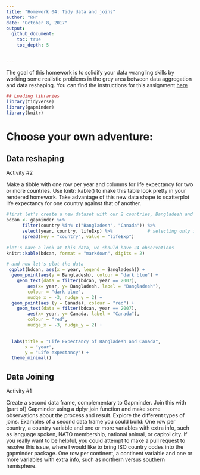 ```yaml
---
title: "Homework 04: Tidy data and joins"
author: "RH"
date: "October 8, 2017"
output:  
  github_document: 
    toc: true
    toc_depth: 5


---
```



The goal of this homework is to solidify your data wrangling skills by working some realistic problems in the grey area between data aggregation and data reshaping.
You can find the instructions for this assignment [here](http://stat545.com/hw04_tidy-data-joins.html)

```r
## Loading libraries
library(tidyverse)
library(gapminder)
library(knitr)

```


# Choose your own adventure:

## Data reshaping

Activity #2

Make a tibble with one row per year and columns for life expectancy for two or more countries.
Use knitr::kable() to make this table look pretty in your rendered homework.
Take advantage of this new data shape to scatterplot life expectancy for one country against that of another.


```r
#first let's create a new dataset with our 2 countries, Bangladesh and Canada
bdcan <- gapminder %>%
      filter(country %in% c("Bangladesh", "Canada")) %>%
      select(year, country, lifeExp) %>%             # selecting only interested values
      spread(key = "country", value = "lifeExp") 
      
#let's have a look at this data, we should have 24 observations
knitr::kable(bdcan, format = "markdown", digits = 2)
```

```r
# and now let's plot the data 
 ggplot(bdcan, aes(x = year, legend = Bangladesh)) + 
  geom_point(aes(y = Bangladesh), colour = "dark blue") + 
    geom_text(data = filter(bdcan, year == 2007), 
        aes(x= year, y= Bangladesh, label = "Bangladesh"), 
        colour = "dark blue",
        nudge_x = -3, nudge_y = 2) + 
  geom_point(aes (y = Canada), colour = "red") + 
    geom_text(data = filter(bdcan, year == 2007), 
        aes(x= year, y= Canada, label = "Canada"), 
        colour = "red",
        nudge_x = -3, nudge_y = 2) + 

  
  labs(title = "Life Expectancy of Bangladesh and Canada",
       x = "year", 
       y = "Life expectancy") + 
  theme_minimal()
```



## Data Joining

Activity #1

Create a second data frame, complementary to Gapminder. Join this with (part of) Gapminder using a  dplyr join function and make some observations about the process and result. Explore the different types of joins. Examples of a second data frame you could build:
One row per country, a country variable and one or more variables with extra info, such as language spoken, NATO membership, national animal, or capitol city. If you really want to be helpful, you could attempt to make a pull request to resolve this issue, where I would like to bring ISO country codes into the gapminder package.
One row per continent, a continent variable and one or more variables with extra info, such as northern versus southern hemisphere.
